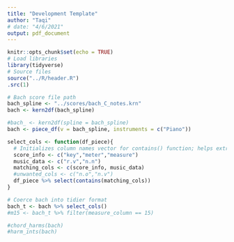 ```yaml
---
title: "Development Template"
author: "Taqi"
# date: "4/6/2021"
output: pdf_document
---
```


```r
knitr::opts_chunk$set(echo = TRUE)
# Load libraries
library(tidyverse)
# Source files
source("../R/header.R")
.src(1)
```

```r
# Bach score file path
bach_spline <- "../scores/bach_C_notes.krn"
bach <- kern2df(bach_spline)
```

```r
#bach_ <- kern2df(spline = bach_spline)
bach <- piece_df(v = bach_spline, instruments = c("Piano"))
```

```r
select_cols <- function(df_piece){
  # Initializes column names vector for contains() function; helps extract columns
  score_info <- c("key","meter","measure")
  music_data <- c("r.v","n.n") 
  matching_cols <- c(score_info, music_data)
  #unwanted_cols <- c("n.o","n.v") 
  df_piece %>% select(contains(matching_cols))
} 
```

```r
# Coerce bach into tidier format
bach_t <- bach %>% select_cols()
#m15 <- bach_t %>% filter(measure_column == 15)
```

```r
#chord_harms(bach)
#harm_ints(bach)
```

